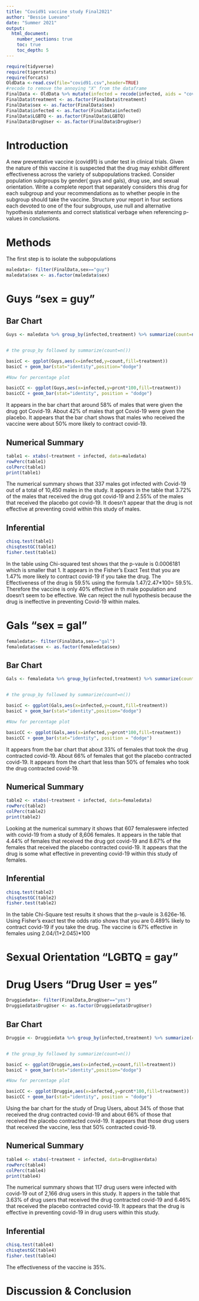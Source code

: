 ```yaml
---
title: "Covid91 vaccine study Final2021"
author: "Bessie Luevano"
date: "Summer 2021"
output: 
  html_document:
    number_sections: true
    toc: true
    toc_depth: 5
---
```


```r
require(tidyverse)
require(tigerstats)
require(forcats)
OldData <-read.csv(file="covid91.csv",header=TRUE)
#recode to remove the annoying "X" from the dataframe
FinalData <- OldData %>% mutate(infected = recode(infected, aids = "covid", none = "OK" )) %>% select(-one_of("X"))
FinalData$treatment <- as.factor(FinalData$treatment)
FinalData$sex <- as.factor(FinalData$sex)
FinalData$infected <- as.factor(FinalData$infected)
FinalData$LGBTQ <- as.factor(FinalData$LGBTQ)
FinalData$DrugUser <- as.factor(FinalData$DrugUser)
```

# Introduction

A new  preventative vaccine (covid91) is under test in clinical trials. Given the nature of this vaccine it is suspected that the drug may exhibit different effectiveness across the variety of subpopulations tracked. Consider population subgroups by gender( guys and gals), drug use, and sexual orientation. Write a complete report that separately considers this drug for each subgroup and your recommendations as to whether people in the subgroup should take the vaccine. Structure your report in four sections each devoted to one of the four subgroups, use null and alternative hypothesis statements and correct statistical verbage when referencing p-values in conclusions.

# Methods

The first step is to isolate the subpopulations
```r
maledata<- filter(FinalData,sex=="guy")
maledata$sex <- as.factor(maledata$sex)
```


# Guys "sex = guy"

## Bar Chart 

```r
Guys <- maledata %>% group_by(infected,treatment) %>% summarize(count=n()) %>% mutate(prcnt=count/sum(count))


# the group_by followed by summarize(count=n())

basicC <- ggplot(Guys,aes(x=infected,y=count,fill=treatment))
basicC + geom_bar(stat="identity",position="dodge")

#Now for percentage plot

basicCC <- ggplot(Guys,aes(x=infected,y=prcnt*100,fill=treatment)) 
basicCC + geom_bar(stat="identity", position = "dodge")
```

It appears in the bar chart that around 58% of males that were given the drug got Covid-19. About 42% of males that got Covid-19 were given the placebo. It appears that the bar chart shows that males who received the vaccine were about 50% more likely to contract covid-19. 

## Numerical Summary

```r
table1 <- xtabs(~treatment + infected, data=maledata)
rowPerc(table1)
colPerc(table1)
print(table1)
```

The numerical summary shows that 337 males got infected with Covid-19 out of a total of 10,450 males in the study. It appears in the table that 3.72% of the males that received the drug got covid-19 and 2.55% of the males that received the placebo got covid-19. It doesn't appear that the drug is not effective at preventing covid within this study of males.

## Inferential  

```r
chisq.test(table1)
chisqtestGC(table1)
fisher.test(table1)
```

In the table using Chi-squared test shows that the p-vaule is 0.0006181 which is smaller that 1. It appears in the Fisher's Exact Test that you are 1.47% more likely to contract covid-19 if you take the drug. The Effectiveness of the drug is 59.5% using the formula 1.47/2.47*100= 59.5%. Therefore the vaccine is only 40% effective in th male population and doesn't seem to be effective. We can reject the null hypothesis because the drug is ineffective in preventing Covid-19 within males. 

# Gals "sex = gal"

```r
femaledata<- filter(FinalData,sex=="gal")
femaledata$sex <- as.factor(femaledata$sex)
```

## Bar Chart 

```r
Gals <- femaledata %>% group_by(infected,treatment) %>% summarize(count=n()) %>% mutate(prcnt=count/sum(count))


# the group_by followed by summarize(count=n())

basicC <- ggplot(Gals,aes(x=infected,y=count,fill=treatment))
basicC + geom_bar(stat="identity",position="dodge")

#Now for percentage plot

basicCC <- ggplot(Gals,aes(x=infected,y=prcnt*100,fill=treatment)) 
basicCC + geom_bar(stat="identity", position = "dodge")
```

It appears from the bar chart that about 33% of females that took the drug contracted covid-19. About 66% of females that got the placebo contracted covid-19. It appears from the chart that less than 50% of females who took the drug contracted covid-19.

## Numerical Summary

```r
table2 <- xtabs(~treatment + infected, data=femaledata)
rowPerc(table2)
colPerc(table2)
print(table2)
```

Looking at the numerical summary it shows that 607 femaleswere infected with covid-19 from a study of 8,606 females. It appears in the table that 4.44% of females that received the drug got covid-19 and 8.67% of the females that received the placebo contracted covid-19. It appears that the drug is some what effective in preventing covid-19 within this study of females. 

## Inferential

```r
chisq.test(table2)
chisqtestGC(table2)
fisher.test(table2)
```

In the table Chi-Square test results it shows that the p-vaule is 3.626e-16. Using Fisher's exact test the odds ratio shows that you are 0.489% likely to contract covid-19 if you take the drug. The vaccine is 67% effective in females using 2.04/(1+2.045)*100

# Sexual Orientation "LGBTQ = gay"


# Drug Users "Drug User = yes"

```r
Druggiedata<- filter(FinalData,DrugUser=="yes")
Druggiedata$DrugUser <- as.factor(Druggiedata$DrugUser)
```

## Bar Chart 

```r
Druggie <- Druggiedata %>% group_by(infected,treatment) %>% summarize(count=n()) %>% mutate(prcnt=count/sum(count))


# the group_by followed by summarize(count=n())

basicC <- ggplot(Druggie,aes(x=infected,y=count,fill=treatment))
basicC + geom_bar(stat="identity",position="dodge")

#Now for percentage plot

basicCC <- ggplot(Druggie,aes(x=infected,y=prcnt*100,fill=treatment)) 
basicCC + geom_bar(stat="identity", position = "dodge")
```

Using the bar chart for the study of Drug Users, about 34% of those that received the drug contracted covid-19 and about 66% of those that received the placebo contracted covid-19. It appears that those drug users that received the vaccine, less that 50% contracted covid-19.

## Numerical Summary

```r
table4 <- xtabs(~treatment + infected, data=DrugUserdata)
rowPerc(table4)
colPerc(table4)
print(table4)
```

The numerical summary shows that 117 drug users were infected with covid-19 out of 2,166 drug users in this study. It appers in the table that 3.63% of drug users that received the drug contracted covid-19 and 6.46% that received the placebo contracted covid-19. It appears that the drug is effective in preventing covid-19 in drug users within this study.

## Inferential

```r
chisq.test(table4)
chisqtestGC(table4)
fisher.test(table4)
```

The effectiveness of the vaccine is 35%.



# Discussion & Conclusion










